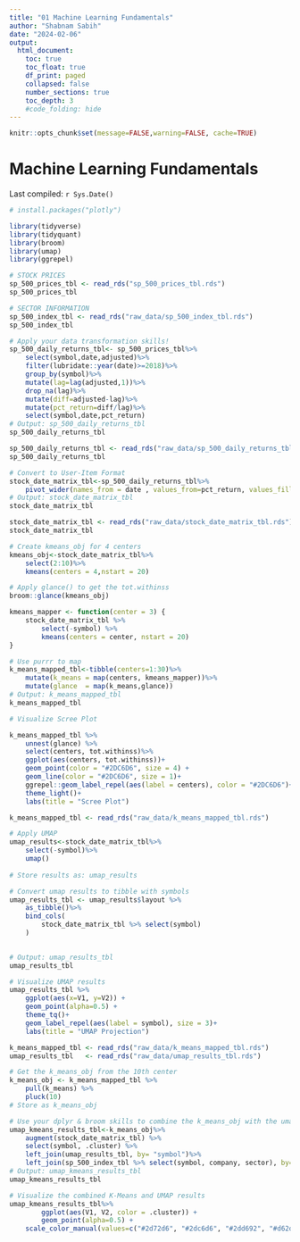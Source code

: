 ```yaml
---
title: "01 Machine Learning Fundamentals"
author: "Shabnam Sabih"
date: "2024-02-06"
output:
  html_document:
    toc: true
    toc_float: true
    df_print: paged
    collapsed: false
    number_sections: true
    toc_depth: 3
    #code_folding: hide
---
```


```r
knitr::opts_chunk$set(message=FALSE,warning=FALSE, cache=TRUE)
```

# Machine Learning Fundamentals

Last compiled: `r Sys.Date()`


```r
# install.packages("plotly")

library(tidyverse)
library(tidyquant)
library(broom)
library(umap)
library(ggrepel)
```


```r
# STOCK PRICES
sp_500_prices_tbl <- read_rds("sp_500_prices_tbl.rds")
sp_500_prices_tbl
```

```r
# SECTOR INFORMATION
sp_500_index_tbl <- read_rds("raw_data/sp_500_index_tbl.rds")
sp_500_index_tbl
```

```r
# Apply your data transformation skills!
sp_500_daily_returns_tbl<- sp_500_prices_tbl%>%
    select(symbol,date,adjusted)%>%
    filter(lubridate::year(date)>=2018)%>%
    group_by(symbol)%>%
    mutate(lag=lag(adjusted,1))%>%
    drop_na(lag)%>%
    mutate(diff=adjusted-lag)%>%
    mutate(pct_return=diff/lag)%>%
    select(symbol,date,pct_return)
# Output: sp_500_daily_returns_tbl
sp_500_daily_returns_tbl
```

```r
sp_500_daily_returns_tbl <- read_rds("raw_data/sp_500_daily_returns_tbl.rds")
sp_500_daily_returns_tbl
```

```r
# Convert to User-Item Format
stock_date_matrix_tbl<-sp_500_daily_returns_tbl%>%
    pivot_wider(names_from = date , values_from=pct_return, values_fill=0)
# Output: stock_date_matrix_tbl
stock_date_matrix_tbl
```
```r
stock_date_matrix_tbl <- read_rds("raw_data/stock_date_matrix_tbl.rds")
stock_date_matrix_tbl
```

```r
# Create kmeans_obj for 4 centers
kmeans_obj<-stock_date_matrix_tbl%>%
    select(2:10)%>%
    kmeans(centers = 4,nstart = 20)
```

```r
# Apply glance() to get the tot.withinss
broom::glance(kmeans_obj)
```

```r
kmeans_mapper <- function(center = 3) {
    stock_date_matrix_tbl %>%
        select(-symbol) %>%
        kmeans(centers = center, nstart = 20)
}
```


```r
# Use purrr to map
k_means_mapped_tbl<-tibble(centers=1:30)%>%
    mutate(k_means = map(centers, kmeans_mapper))%>%
    mutate(glance  = map(k_means,glance))
# Output: k_means_mapped_tbl 
k_means_mapped_tbl
```

```r
# Visualize Scree Plot

k_means_mapped_tbl %>%
    unnest(glance) %>%
    select(centers, tot.withinss)%>%
    ggplot(aes(centers, tot.withinss))+
    geom_point(color = "#2DC6D6", size = 4) +
    geom_line(color = "#2DC6D6", size = 1)+
    ggrepel::geom_label_repel(aes(label = centers), color = "#2DC6D6")+ 
    theme_light()+
    labs(title = "Scree Plot")
```

```r
k_means_mapped_tbl <- read_rds("raw_data/k_means_mapped_tbl.rds")
```

```r
# Apply UMAP
umap_results<-stock_date_matrix_tbl%>%
    select(-symbol)%>%
    umap()
    
# Store results as: umap_results 
```

```r
# Convert umap results to tibble with symbols
umap_results_tbl <- umap_results$layout %>%
    as_tibble()%>%
    bind_cols(
        stock_date_matrix_tbl %>% select(symbol)
    )
    

# Output: umap_results_tbl
umap_results_tbl
```

```r
# Visualize UMAP results
umap_results_tbl %>%
    ggplot(aes(x=V1, y=V2)) +
    geom_point(alpha=0.5) + 
    theme_tq()+
    geom_label_repel(aes(label = symbol), size = 3)+
    labs(title = "UMAP Projection")

```

```r
k_means_mapped_tbl <- read_rds("raw_data/k_means_mapped_tbl.rds")
umap_results_tbl   <- read_rds("raw_data/umap_results_tbl.rds")
```

```r
# Get the k_means_obj from the 10th center
k_means_obj <- k_means_mapped_tbl %>%
    pull(k_means) %>%
    pluck(10)
# Store as k_means_obj
```


```r
# Use your dplyr & broom skills to combine the k_means_obj with the umap_results_tbl
umap_kmeans_results_tbl<-k_means_obj%>%
    augment(stock_date_matrix_tbl) %>%
    select(symbol, .cluster) %>%
    left_join(umap_results_tbl, by= "symbol")%>%
    left_join(sp_500_index_tbl %>% select(symbol, company, sector), by="symbol")
# Output: umap_kmeans_results_tbl
umap_kmeans_results_tbl
```


```r
# Visualize the combined K-Means and UMAP results
umap_kmeans_results_tbl%>%
        ggplot(aes(V1, V2, color = .cluster)) +
        geom_point(alpha=0.5) +
    scale_color_manual(values=c("#2d72d6", "#2dc6d6", "#2dd692", "#d62dc5", "#d62d30","#ced62d", "#60d62d", "#571341", "#d62dc5", "#6e5552"))    

```












